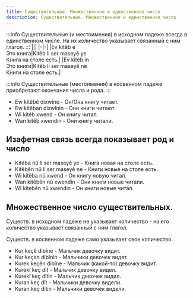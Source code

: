 ```yaml
---
title: Существительные. Множественное и единственное число
description: Существительные. Множественное и единственное число
---
```


:::info
Существительные (и местоимения) в исходном падеже всегда в единственном числе. На их количество указывает связанный с ним глагол.
:::
|||
|-|-|
|Ev kitêb e<br/>Это книга|Kitêb li ser maseyê ye<br/>Книга на столе есть.|
|Ev kitêb in<br/>Это книги|Kitêb li ser maseyê ne<br/>Книги на столе есть.|

:::info
Существительные (местоимения) в косвенном падеже приобретают окончания числа и рода.
:::

* Ew kitêbê dixwîne - Он/Она книгу читает.
* Ew kitêban dixwînin - Они книги читают.
* Wî kitêb xwend - Он книгу читал.
* Wan kitêb xwendin - Они книгу читали.

## Изафетная связь всегда показывает род и число

* Kitêba nû li ser maseyê ye - Книга новая на столе есть.
* Kitêbên nû li ser maseyê ne - Книги новые на столе есть.
* Wî kitêba nû xwend - Он книгу новую читал.
* Wan kitêbên nû xwendin - Они книги новые читали.
* Wî kitebên nû xwendin - Он книги новые читал.

## Множественное число существительных.

Существ. в исходном падеже не указывает количество - на его количество указывает связанный с ним глагол.

Существ. в косвенном падеже само указывает свое количество.

* Kur keçê dibîne - Мальчик девочку видит.
* Kur keçan dibînin - Мальчики девочек видят.
* Kurek keçên dibîne - Мальчик (какой-то) девочку видит.
* Kurekî keç dît - Мальчик девочку видел.
* Kurekî keç dîtin - Мальчик девочек видил.
* Kuran keç dît - Мальчики девочку видели.
* Kuran keç dîtin - Мальчики девочек видели.